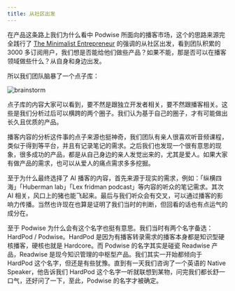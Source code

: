 ```yaml
---
title: 从社区出发
---
```


在产品这条路上我们为什么看中 Podwise 所面向的播客市场，这个的思路来源完全践行了 [The Minimalist Entrepreneur](http://https--jd--hooos--com.proxy.shaanxi.gov.cn/g-10089392354625/) 的强调的从社区出发，看到团队积累的 3000 多订阅用户，我们想是否能给他们做些产品？如果不能，那是否可以在播客领域做些什么？从自身和身边出发。

所以我们团队脑暴了一个点子库：

![brainstorm](/attachments/idea/brainstorm.png)

点子库的内容大家可以看到，要不然是跟独立开发者相关，要不然跟播客相关。这些是我们分析过后可以横跨的两个圈子。我们认为基于自己的圈子，才有可能做出长久且优质的产品。

播客内容的分析这件事的点子来源也挺神奇，我们团队有亲人很喜欢听音频课程，类似于得到等平台，并且有记录笔记的需求。之后我们也发现一个很有意思的现象，很多成功的产品，都是从自己身边的亲人发觉出来的，尤其是爱人。如果大家有做产品的需求，也可以从爱人的痛点需求多多挖掘。

至于为什么最终选择了 AI 播客的内容，首先来源于现实的需求，例如：「纵横四海」「Huberman lab」「Lex fridman podcast」等内容的听众的笔记需求。其次 AI 相关，风口上的猪也能飞起来。最后与我们听众会有交叉，可以通过播客的影响力传播。当然也许现在也算是证明了我们当时的判断，但回看的话也有点运气的成分在。

至于 Podwise 为什么会有这个名字也挺有意思。我们当时有两个名字备选：HardPod / Podwise。HardPod 是因为有播客转录需求的播客本身都是知识型硬核播客，硬核也就是 Hardcore。而 Podwise 的名字其实是碰瓷 Readwise 产品，Readwise 是现今知识管理的中枢型产品。我们其实一开始都倾向于 HardPod 这个名字，但还是有些犹豫。直到有一天我们咨询了一个英语的 Native Speaker，他告诉我们 HardPod 这个名字一听就联想到某物，问完我们都长舒一口气，还好问了一下，至此，Podwise 的名字才被确定。
